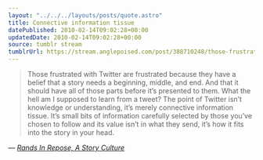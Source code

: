 ```yaml
---
layout: "../../../layouts/posts/quote.astro"
title: Connective information tissue
datePublished: 2010-02-14T09:02:28+00:00
updatedDate: 2010-02-14T09:02:28+00:00
source: tumblr stream
tumblrUrl: https://stream.anglepoised.com/post/388710248/those-frustrated-with-twitter-are-frustrated
---
```


> Those frustrated with Twitter are frustrated because they have a belief that a story needs a beginning, middle, and end. And that it should have all of those parts before it’s presented to them. What the hell am I supposed to learn from a tweet? The point of Twitter isn’t knowledge or understanding, it’s merely connective information tissue. It’s small bits of information carefully selected by those you’ve chosen to follow and its value isn’t in what they send, it’s how it fits into the story in your head.

— <cite>[Rands In Repose, _A Story Culture_](https://randsinrepose.com/archives/a-story-culture/)</cite>
